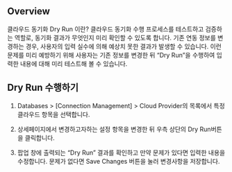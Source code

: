 ## Overview
클라우드 동기화 Dry Run 이란? 클라우드 동기화 수행 프로세스를 테스트하고 검증하는 역할로, 동기화 결과가 무엇인지 미리 확인할 수 있도록 합니다. 기존 연동 정보를 변경하는 경우, 사용자의 입력 실수에 의해 예상치 못한 결과가 발생할 수 있습니다. 이런 문제를 미리 예방하기 위해 사용자는 기존 정보를 변경한 뒤 “Dry Run”을 수행하여 입력한 내용에 대해 미리 테스트해 볼 수 있습니다.

## Dry Run 수행하기
1. Databases > [Connection Management] > Cloud Provider의 목록에서 특정 클라우드 항목을 선택합니다.
2. 상세페이지에서 변경하고자하는 설정 항목을 변경한 뒤 우측 상단의 Dry Run버튼을 클릭합니다.

1. 팝업 창에 출력되는 “Dry Run” 결과를 확인하고 만약 문제가 있다면 입력한 내용을 수정합니다. 문제가 없다면 Save Changes 버튼을 눌러 변경사항을 저장합니다.
